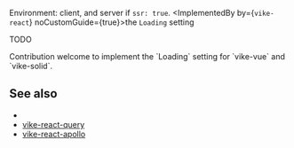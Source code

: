 
Environment: client, and server if <Link href="/ssr">`ssr: true`</Link>.
<ImplementedBy by={<code>vike-react</code>} noCustomGuide={true}>the `Loading` setting</ImplementedBy>

TODO

<Contribution>
  Contribution welcome to implement the `Loading` setting for `vike-vue` and `vike-solid`.
</Contribution>


## See also

- <Link href="/LoadingComponent" />
- [vike-react-query](https://github.com/vikejs/vike-react/tree/main/packages/vike-react-query#readme)
- [vike-react-apollo](https://github.com/vikejs/vike-react/tree/main/packages/vike-react-apollo#readme)
